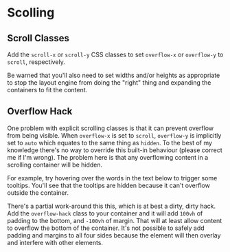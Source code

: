 
# Scolling

## Scroll Classes

Add the `scroll-x` or `scroll-y` CSS classes to set `overflow-x` or
`overflow-y` to `scroll`, respectively.

Be warned that you'll also need to set widths and/or heights as appropriate to
stop the layout engine from doing the "right" thing and expanding the
containers to fit the content.

<Snippet
  file="scrolling/scroll-x.html"
  caption="scroll-x"
  expand output
/>
<Snippet
  file="scrolling/scroll-y.html"
  caption="scroll-y"
  expand output
/>

## Overflow Hack

One problem with explicit scrolling classes is that it can prevent overflow
from being visible.  When `overflow-x` is set to `scroll`, `overflow-y` is
implicitly set to `auto` which equates to the same thing as `hidden`. To the
best of my knowledge there's no way to override this built-in behaviour
(please correct me if I'm wrong).  The problem here is that any overflowing
content in a scrolling container will be hidden.

For example, try hovering over the words in the text below to trigger some
tooltips.  You'll see that the tooltips are hidden because it can't overflow
outside the container.

<Snippet
  file="scrolling/overflow-hidden.html"
  caption="Overflow Hidden"
  expand output
/>

There's a partial work-around this this, which is at best a dirty, dirty hack.
Add the `overflow-hack` class to your container and it will add `100vh` of
padding to the bottom, and `-100vh` of margin.  That will at least allow
content to overflow the bottom of the container.  It's not possible to safely
add padding and margins to all four sides because the element will then
overlay and interfere with other elements.

<Snippet
  file="scrolling/overflow-hack.html"
  caption="overflow-hack"
  expand output
/>

